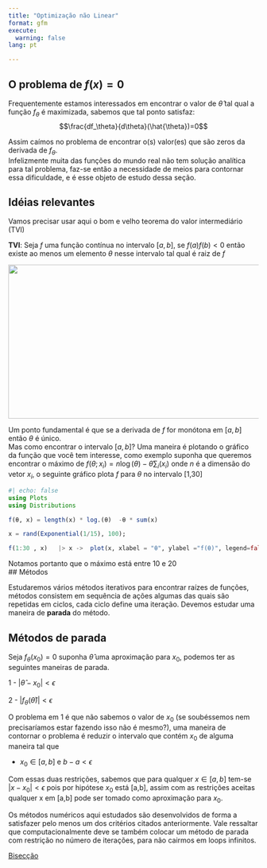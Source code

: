 ```yaml
---
title: "Optimização não Linear"
format: gfm
execute:
  warning: false
lang: pt

---
```


## O problema de $f(x)=0$
Frequentemente estamos interessados em encontrar o valor de $\hat{\theta}$ tal qual a função $f_\theta$ é maximizada, sabemos que tal ponto satisfaz:
$$\frac{df_\theta}{d\theta}(\hat{\theta})=0$$

Assim caímos no problema de encontrar o(s) valor(es) que são zeros da derivada de $f_\theta$.  
Infelizmente muita das funções do mundo real não tem solução analítica para tal problema, faz-se então a necessidade de meios para contornar essa dificuldade, e é esse objeto de estudo dessa seção.

## Idéias relevantes
Vamos precisar usar aqui o bom e velho teorema do valor intermediário (TVI)

**TVI**: Seja $f$ uma função contínua no intervalo $[a,b]$, se $f(a)f(b) < 0$ então existe ao menos um elemento $\theta$ nesse intervalo tal qual é raiz de $f$
<p align="center"><img align="center" src="https://upload.wikimedia.org/wikipedia/commons/thumb/8/83/Illustration_for_the_intermediate_value_theorem.svg/1200px-Illustration_for_the_intermediate_value_theorem.svg.png" height="310px" width="690"/></p>

Um ponto fundamental é que se a derivada de $f$ for monótona em $[a,b]$ então $\theta$ é único.  
Mas como encontrar o intervalo $[a,b]$? Uma maneira é plotando o gráfico da função que você tem interesse, como exemplo suponha que queremos encontrar o máximo de $f(\theta; x_i) = n\log(\theta) - \theta\sum_i(x_i)$ onde $n$ é a dimensão do vetor $x_i$, o seguinte gráfico plota $f$ para $\theta$ no intervalo [1,30]

```julia
#| echo: false
using Plots
using Distributions

f(θ, x) = length(x) * log.(θ)  -θ * sum(x)

x = rand(Exponential(1/15), 100);

f(1:30 , x)   |> x ->  plot(x, xlabel = "θ", ylabel ="f(θ)", legend=false)


```
Notamos portanto que o máximo está entre 10 e 20  
## Métodos

Estudaremos vários métodos iterativos para encontrar raízes de funções, métodos consistem em sequência de ações algumas das quais são repetidas em ciclos, cada ciclo define uma iteração. Devemos estudar uma maneira de **parada** do método.

## Métodos de parada 
Seja $f_\theta(x_0) =0$ suponha $\hat{\theta}$ uma aproximação para $x_0$, podemos ter as seguintes maneiras de parada.  

1 - $|\hat{\theta} - x_0| < \epsilon$

2 - $|f_\theta(\hat{\theta})| < \epsilon$

O problema em 1 é que não sabemos o valor de $x_0$ (se soubéssemos nem precisaríamos estar fazendo isso não é mesmo?), uma maneira de contornar o problema é reduzir o intervalo que contém $x_0$ de alguma maneira tal que

- $x_0 \in [a,b]$ e $b - a < \epsilon$

Com essas duas restrições, sabemos que para qualquer $x \in [a ,b]$ tem-se $|x - x_0| < \epsilon$ pois por hipótese $x_0$ está [a,b], assim com as restrições aceitas qualquer x em [a,b] pode ser tomado como aproximação para $x_0$.


Os métodos numéricos aqui estudados são desenvolvidos de forma a satisfazer pelo menos um dos critérios citados anteriormente. Vale ressaltar que computacionalmente deve se também colocar um método de parada com restrição no número de iterações, para não cairmos em loops infinitos.


[Bisecção](bisection/README.md)